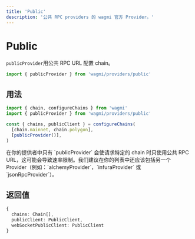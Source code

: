 ```yaml
---
title: 'Public'
description: '公共 RPC providers 的 wagmi 官方 Provider。'
---
```



# Public

`publicProvider`用公共 RPC URL 配置 chain。

```ts
import { publicProvider } from 'wagmi/providers/public'
```

## 用法

```ts
import { chain, configureChains } from 'wagmi'
import { publicProvider } from 'wagmi/providers/public'

const { chains, publicClient } = configureChains(
  [chain.mainnet, chain.polygon],
  [publicProvider()],
)
```

<Callout type="warning">
  在你的提供者中只有 `publicProvider` 会使请求特定的 chain 时只使用公共 RPC
  URL，这可能会导致速率限制。我们建议在你的列表中还应该包括另一个
  Provider（例如：`alchemyProvider`，`infuraProvider` 或 `jsonRpcProvider`）。
</Callout>

## 返回值

```ts
{
  chains: Chain[],
  publicClient: PublicClient,
  webSocketPublicClient: PublicClient
}
```
